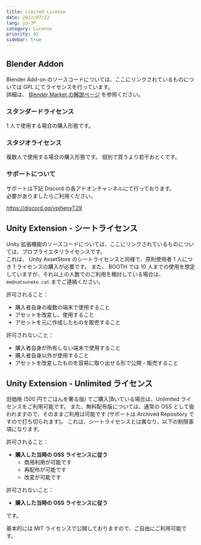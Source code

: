 ```yaml
---
title: Limited License
date: 2022/07/22
lang: ja-JP
category: License
priority: 65
sidebar: true
---
```


## Blender Addon

Blender Add-on のソースコードについては、ここにリンクされているものについては GPL にてライセンスを行っています。  
詳細は、 [Blender Market の解説ページ](https://www.blendermarket.com/page/gpl-license) を参照ください。

### スタンダードライセンス

1 人で使用する場合の購入形態です。

### スタジオライセンス

複数人で使用する場合の購入形態です。
個別で買うより若干おとくです。

### サポートについて

サポートは下記 Discord の各アドオンチャンネルにて行っております。  
必要がありましたらご利用ください。

https://discord.gg/vpjhenyT29

## Unity Extension - シートライセンス

Unity 拡張機能のソースコードについては、ここにリンクされているものについては、プロプライエタリライセンスです。  
これは、 Unity AssetStore のシートライセンスと同様で、原則使用者 1 人につき 1 ライセンスの購入が必要です。
また、 BOOTH では 10 人までの使用を想定していますが、それ以上の人数でのご利用を検討している場合は、 `me@natsuneko.cat` までご連絡ください。

許可されること：

- 購入者自身の複数の端末で使用すること
- アセットを改変し、使用すること
- アセットを元に作成したものを販売すること

許可されないこと：

- 購入者自身が所有しない端末で使用すること
- 購入者自身以外が使用すること
- アセットを改変したものを容易に取り出せる形で公開・販売すること

## Unity Extension - Unlimited ライセンス

旧価格 (500 円でごはんを奢る版) でご購入頂いている場合は、Unlimited ライセンスをご利用可能です。
また、無料配布版については、通常の OSS として扱われますので、そのままご利用は可能です (サポートは Archived Repository ですので打ち切られます)。
これは、シートライセンスとは異なり、以下の制限事項になります。

許可されること：

- **購入した当時の OSS ライセンスに従う**
  - 商用利用が可能です
  - 再配布が可能です
  - 改変が可能です

許可されないこと：

- **購入した当時の OSS ライセンスに従う**

です。

基本的には MIT ライセンスで公開しておりますので、ご自由にご利用可能です。
